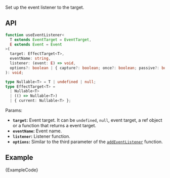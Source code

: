 
Set up the event listener to the target.

## API

```ts
function useEventListener<
  T extends EventTarget = EventTarget,
  E extends Event = Event
>(
  target: EffectTarget<T>,
  eventName: string,
  listener: (event: E) => void,
  options?: boolean | { capture?: boolean; once?: boolean; passive?: boolean }
): void;

type Nullable<T> = T | undefined | null;
type EffectTarget<T> =
  | Nullable<T>
  | (() => Nullable<T>)
  | { current: Nullable<T> };
```

Params:

- **`target`:** Event target. It can be `undefined`, `null`, event target, a ref object or a function that returns a event target.
- **`eventName`:** Event name.
- **`listener`:** Listener function.
- **`options`:** Similar to the third parameter of the [`addEventListener`](https://developer.mozilla.org/en-US/docs/Web/API/EventTarget/addEventListener) function.

## Example

<ExampleBlock>
  <Example />
</ExampleBlock>
<CodeBlock language="tsx">{ExampleCode}</CodeBlock>
